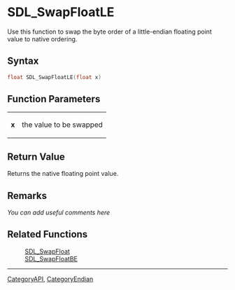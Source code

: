 
= SDL_SwapFloatLE =
Use this function to swap the byte order of a little-endian floating point value to native ordering.


== Syntax ==
<syntaxhighlight lang='c++'>
float SDL_SwapFloatLE(float x)
</syntaxhighlight>

== Function Parameters ==
{|
|'''x'''
|the value to be swapped
|}

== Return Value ==
Returns the native floating point value.

== Remarks ==
''You can add useful comments here''

== Related Functions ==
:[[SDL_SwapFloat]]
:[[SDL_SwapFloatBE]]

----
[[CategoryAPI]], [[CategoryEndian]]
